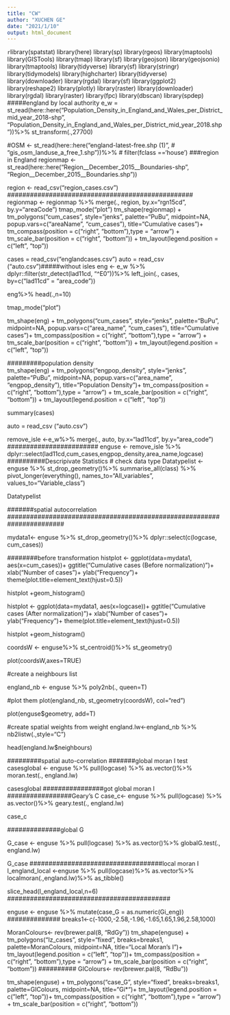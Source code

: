 ---
title: "CW"
author: "XUCHEN GE"
date: "2021/1/10"
output: html_document
---

```{r setup, include=FALSE}
```library(spatstat)
library(here)
library(sp)
library(rgeos)
library(maptools)
library(GISTools)
library(tmap)
library(sf)
library(geojson)
library(geojsonio)
library(tmaptools)
library(tidyverse)
library(sf)
library(stringr)
library(tidymodels)
library(highcharter)
library(tidyverse)
library(downloader)
library(rgdal)
library(sf)
library(ggplot2)
library(reshape2)
library(plotly)
library(raster)
library(downloader)
library(rgdal)
library(raster)
library(fpc)
library(dbscan)
library(spdep)
#####england by local authority 
e_w = st_read(here::here("Population_Density_in_England_and_Wales_per_District_mid_year_2018-shp",
                         "Population_Density_in_England_and_Wales_per_District_mid_year_2018.shp"))%>%
  st_transform(.,27700)


#OSM <- st_read(here::here("england-latest-free.shp (1)",
#                          "gis_osm_landuse_a_free_1.shp"))%>%
# filter(fclass =='house')
###region in England
regionmap <- st_read(here::here("Region__December_2015__Boundaries-shp",
                             "Region__December_2015__Boundaries.shp"))
 
region <- read_csv("region_cases.csv")
#################################################
regionmap <- regionmap %>%
  merge(.,
        region,
        by.x="rgn15cd",
        by.y="areaCode")
tmap_mode("plot")
tm_shape(regionmap) +
  tm_polygons("cum_cases",
              style="jenks",
              palette="PuBu",
              midpoint=NA,
              popup.vars=c("areaName", "cum_cases"),
              title="Cumulative cases")+
  tm_compass(position = c("right", "bottom"),type = "arrow") + 
  tm_scale_bar(position = c("right", "bottom")) +
  tm_layout(legend.position = c("left", "top"))


###############################
cases = read_csv("englandcases.csv")
auto = read_csv ("auto.csv")#####without isles
eng <- e_w %>%
dplyr::filter(str_detect(lad11cd, "^E0"))%>%
            left_join(.,
            cases,
            by=c("lad11cd" = "area_code"))




############################

###########################
eng%>%
  head(.,n=10)

tmap_mode("plot")

#########
tm_shape(eng) +
  tm_polygons("cum_cases",
              style="jenks",
              palette="BuPu",
              midpoint=NA,
              popup.vars=c("area_name", "cum_cases"),
              title="Cumulative cases")+
  tm_compass(position = c("right", "bottom"),type = "arrow") + 
  tm_scale_bar(position = c("right", "bottom")) +
  tm_layout(legend.position = c("left", "top"))
  
#########population density  
tm_shape(eng) +
  tm_polygons("engpop_density",
              style="jenks",
              palette="PuBu",
              midpoint=NA,
              popup.vars=c("area_name", "engpop_density"),
              title="Population Density")+
  tm_compass(position = c("right", "bottom"),type = "arrow") + 
  tm_scale_bar(position = c("right", "bottom")) +
  tm_layout(legend.position = c("left", "top"))

############################################################## 


summary(cases)

#########################################################
auto = read_csv ("auto.csv")

remove_isle <-e_w%>%
  merge(.,
        auto,
        by.x="lad11cd",
        by.y="area_code")
########################
enguse <- remove_isle %>%
  dplyr::select(lad11cd,cum_cases,engpop_density,area_name,logcase)
##########Descripivate Statistics
# check data type
Datatypelist <- enguse %>% 
  st_drop_geometry()%>%
  summarise_all(class) %>%
  pivot_longer(everything(), 
               names_to="All_variables", 
               values_to="Variable_class")

Datatypelist

###############################################################################



#######spatial autocorrelation 
#######################################################################

########################
mydata1<- enguse %>%
  st_drop_geometry()%>%
  dplyr::select(c(logcase, cum_cases))

########before transformation 
histplot <- ggplot(data=mydata1, aes(x=cum_cases))+
  ggtitle("Cumulative cases (Before normalization)")+
  xlab("Number of cases")+
  ylab("Frequency")+
  theme(plot.title=element_text(hjust=0.5))

histplot +geom_histogram()

histplot <- ggplot(data=mydata1, aes(x=logcase))+
  ggtitle("Cumulative cases (After normalization)")+
  xlab("Number of cases")+
  ylab("Frequency")+
  theme(plot.title=element_text(hjust=0.5))

histplot +geom_histogram()


########################


coordsW <- enguse%>%
  st_centroid()%>%
  st_geometry()

plot(coordsW,axes=TRUE)

#create a neighbours list

england_nb <- enguse %>%
  poly2nb(., queen=T)

#plot them
plot(england_nb, st_geometry(coordsW), col="red")

plot(enguse$geometry, add=T)

#create spatial weights from weight 
england.lw<-england_nb %>%
  nb2listw(.,style="C")

head(england.lw$neighbours)

#########spatial auto-correlation
#######global moran I test
casesglobal <- enguse %>%
  pull(logcase) %>%
  as.vector()%>%
  moran.test(., england.lw)

casesglobal
################got global moran I
#################Geary's C
case_c<- 
  enguse %>%
  pull(logcase) %>%
  as.vector()%>%
  geary.test(., england.lw)

case_c

##############global G 

G_case <- 
  enguse %>%
  pull(logcase) %>%
  as.vector()%>%
  globalG.test(., england.lw)

G_case
###################################local moran I
I_england_local <-enguse %>%
  pull(logcase)%>%
  as.vector%>%
  localmoran(.,england.lw)%>%
  as_tibble()

slice_head(I_england_local,n=6)
###########################################


enguse <- enguse %>%
  mutate(case_G = as.numeric(Gi_eng))
##############
breaks1<-c(-1000,-2.58,-1.96,-1.65,1.65,1.96,2.58,1000)

MoranColours<- rev(brewer.pal(8, "RdGy"))
tm_shape(enguse) +
  tm_polygons("Iz_cases",
              style="fixed",
              breaks=breaks1,
              palette=MoranColours,
              midpoint=NA,
              title="Local Moran's I")+
  tm_layout(legend.position = c("left", "top"))+
  tm_compass(position = c("right", "bottom"),type = "arrow") + 
  tm_scale_bar(position = c("right", "bottom"))
##########
GIColours<- rev(brewer.pal(8, "RdBu"))

tm_shape(enguse) +
  tm_polygons("case_G",
              style="fixed",
              breaks=breaks1,
              palette=GIColours,
              midpoint=NA,
              title="Gi*")+
  tm_layout(legend.position = c("left", "top"))+
  tm_compass(position = c("right", "bottom"),type = "arrow") + 
  tm_scale_bar(position = c("right", "bottom"))



###########################



